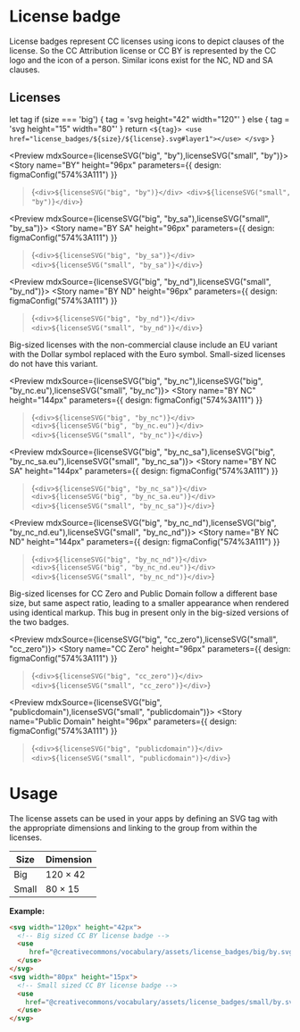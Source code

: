 

<Meta title="Assets/License badge" />

# License badge

License badges represent CC licenses using icons to depict clauses of the license. So the CC Attribution license or
CC BY is represented by the CC logo and the icon of a person. Similar icons exist for the NC, ND and SA clauses.

## Licenses

  let tag
  if (size === 'big') {
    tag = 'svg height="42" width="120"'
  } else {
    tag = 'svg height="15" width="80"'
  }
  return `<${tag}>
<use href="license_badges/${size}/${license}.svg#layer1"></use>
</svg>`
}

<Preview mdxSource={licenseSVG("big", "by"),licenseSVG("small", "by")}>
  <Story name="BY" height="96px" parameters={{
      design: figmaConfig("574%3A111")
    }}
  >{`
    <div>${licenseSVG("big", "by")}</div>
    <div>${licenseSVG("small", "by")}</div>
  `}</Story>
</Preview>

<Preview mdxSource={licenseSVG("big", "by_sa"),licenseSVG("small", "by_sa")}>
  <Story name="BY SA" height="96px" parameters={{
      design: figmaConfig("574%3A111")
    }}
  >{`
    <div>${licenseSVG("big", "by_sa")}</div>
    <div>${licenseSVG("small", "by_sa")}</div>
  `}</Story>
</Preview>

<Preview mdxSource={licenseSVG("big", "by_nd"),licenseSVG("small", "by_nd")}>
  <Story name="BY ND" height="96px" parameters={{
      design: figmaConfig("574%3A111")
    }}
  >{`
    <div>${licenseSVG("big", "by_nd")}</div>
    <div>${licenseSVG("small", "by_nd")}</div>
  `}</Story>
</Preview>

Big-sized licenses with the non-commercial clause include an EU variant with the Dollar symbol replaced with the Euro
symbol. Small-sized licenses do not have this variant.

<Preview  mdxSource={licenseSVG("big", "by_nc"),licenseSVG("big", "by_nc.eu"),licenseSVG("small", "by_nc")}>
  <Story name="BY NC" height="144px" parameters={{
      design: figmaConfig("574%3A111")
    }}
  >{`
    <div>${licenseSVG("big", "by_nc")}</div>
    <div>${licenseSVG("big", "by_nc.eu")}</div>
    <div>${licenseSVG("small", "by_nc")}</div>
  `}</Story>
</Preview>

<Preview mdxSource={licenseSVG("big", "by_nc_sa"),licenseSVG("big", "by_nc_sa.eu"),licenseSVG("small", "by_nc_sa")}>
  <Story name="BY NC SA" height="144px" parameters={{
      design: figmaConfig("574%3A111")
    }}
  >{`
    <div>${licenseSVG("big", "by_nc_sa")}</div>
    <div>${licenseSVG("big", "by_nc_sa.eu")}</div>
    <div>${licenseSVG("small", "by_nc_sa")}</div>
  `}</Story>
</Preview>

<Preview mdxSource={licenseSVG("big", "by_nc_nd"),licenseSVG("big", "by_nc_nd.eu"),licenseSVG("small", "by_nc_nd")}>
  <Story name="BY NC ND" height="144px" parameters={{
      design: figmaConfig("574%3A111")
    }}
  >{`
    <div>${licenseSVG("big", "by_nc_nd")}</div>
    <div>${licenseSVG("big", "by_nc_nd.eu")}</div>
    <div>${licenseSVG("small", "by_nc_nd")}</div>
  `}</Story>
</Preview>

Big-sized licenses for CC Zero and Public Domain follow a different base size, but same aspect ratio, leading to a
smaller appearance when rendered using identical markup. This bug in present only in the big-sized versions of the two
badges.

<Preview mdxSource={licenseSVG("big", "cc_zero"),licenseSVG("small", "cc_zero")}>
  <Story name="CC Zero" height="96px" parameters={{
      design: figmaConfig("574%3A111")
    }}
  >{`
    <div>${licenseSVG("big", "cc_zero")}</div>
    <div>${licenseSVG("small", "cc_zero")}</div>
  `}</Story>
</Preview>

<Preview  mdxSource={licenseSVG("big", "publicdomain"),licenseSVG("small", "publicdomain")}>
  <Story name="Public Domain" height="96px" parameters={{
      design: figmaConfig("574%3A111")
    }}
  >{`
    <div>${licenseSVG("big", "publicdomain")}</div>
    <div>${licenseSVG("small", "publicdomain")}</div>
  `}</Story>
</Preview>

# Usage

The license assets can be used in your apps by defining an SVG tag with the appropriate dimensions and linking to the
group from within the licenses.

| Size  | Dimension      |
|-------|----------------|
| Big   | 120 &times; 42 |
| Small | 80  &times; 15 |

**Example:**

```html
<svg width="120px" height="42px">
  <!-- Big sized CC BY license badge -->
  <use
     href="@creativecommons/vocabulary/assets/license_badges/big/by.svg#layer1">
  </use>
</svg>
<svg width="80px" height="15px">
  <!-- Small sized CC BY license badge -->
  <use
    href="@creativecommons/vocabulary/assets/license_badges/small/by.svg#layer1">
  </use>
</svg>
```
